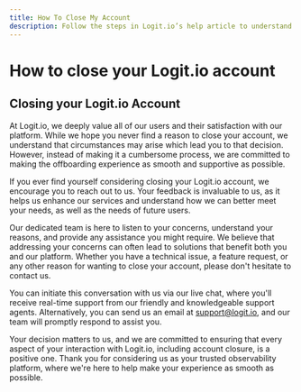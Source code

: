 ```yaml
---
title: How To Close My Account
description: Follow the steps in Logit.io’s help article to understand how to close and delete your Logit.io account.
---
```


# How to close your Logit.io account

## Closing your Logit.io Account

At Logit.io, we deeply value all of our users and their satisfaction with our platform. 
While we hope you never find a reason to close your account, we understand that 
circumstances may arise which lead you to that decision. However, instead of 
making it a cumbersome process, we are committed to making the offboarding 
experience as smooth and supportive as possible.

If you ever find yourself considering closing your Logit.io account, we 
encourage you to reach out to us. Your feedback is invaluable to us, as it 
helps us enhance our services and understand how we can better meet your 
needs, as well as the needs of future users.

Our dedicated team is here to listen to your concerns, understand your reasons, 
and provide any assistance you might require. We believe that addressing your 
concerns can often lead to solutions that benefit both you and our platform. 
Whether you have a technical issue, a feature request, or any other reason 
for wanting to close your account, please don't hesitate to contact us.

You can initiate this conversation with us via our live chat, where you'll 
receive real-time support from our friendly and knowledgeable support agents. 
Alternatively, you can send us an email at [support@logit.io](mailto:support@logit.io), 
and our team will promptly respond to assist you.

Your decision matters to us, and we are committed to ensuring that every 
aspect of your interaction with Logit.io, including account closure, is 
a positive one. Thank you for considering us as your trusted observability 
platform, where we're here to help make your experience as smooth as possible.